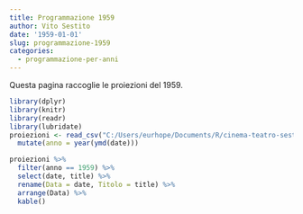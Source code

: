 ```yaml
---
title: Programmazione 1959
author: Vito Sestito
date: '1959-01-01'
slug: programmazione-1959
categories:
  - programmazione-per-anni
---
```



Questa pagina raccoglie le proiezioni del 1959.


```r
library(dplyr)
library(knitr)
library(readr)
library(lubridate)
proiezioni <- read_csv("C:/Users/eurhope/Documents/R/cinema-teatro-sestito/static/data/programmazione_agende.csv") %>% 
  mutate(anno = year(ymd(date)))
```


```r
proiezioni %>% 
  filter(anno == 1959) %>% 
  select(date, title) %>% 
  rename(Data = date, Titolo = title) %>% 
  arrange(Data) %>% 
  kable()
```


